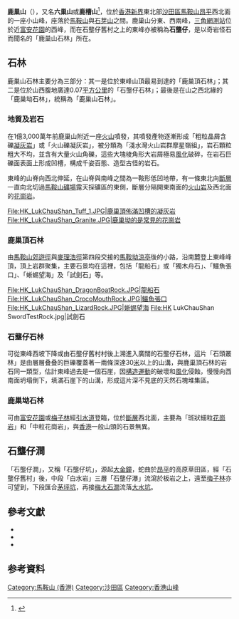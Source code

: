 {{Infobox Mountain
| 名稱 = 鹿巢山
| 照片 = HK_LukChauShan.JPG
| 照片說明 = 鹿巢山東峰南麓
| 海拔 = {{Convert|414|m|ft|0|link=on}}
| 位置 = [[香港|香港]][[新界|新界]]東部
| 山脈 = 
| 相對高度 = 
| 座標 = 
| 地形圖 = 
| 類別 = 
| 年齡 = 
| 最近噴發 = 
| 首次登頂 =
| 攀登路線 =
}}
'''鹿巢山'''（{{lang-en|'''Luk Chau Shan'''}}），又名'''六巢山'''或'''鹿槽山'''<ref>{{cite web |language=zh-hk |url=http://paper.wenweipo.com/2008/04/15/OT0804150027.htm |title=石壟仔古道 尋幽覽勝 |publisher=[[文汇报_(香港)|''wenweipo.com'']] |date=2008-04-15 |accessdate=2010-11-29 |archive-date=2009-05-18 |archive-url=https://web.archive.org/web/20090518103552/http://paper.wenweipo.com/2008/04/15/OT0804150027.htm |dead-url=no }}</ref>，位於[[香港|香港]][[新界|新界]]東北部[[沙田區|沙田區]][[馬鞍山_(香港山峰)|馬鞍山]][[昂平|昂平]]西北面的一座小山峰，座落於[[馬鞍山_(香港山峰)|馬鞍山]]與[[石芽山|石芽山]]之間。鹿巢山分東、西兩峰，[[三角網測站|三角網測站]]位於近[[富安花園|富安花園]]的西峰，而在石壟仔舊村之上的東峰亦被稱為'''石壟仔'''，是以奇岩怪石而聞名的「鹿巢山石林」所在。

==石林==
鹿巢山石林主要分為三部分：其一是位於東峰山頂最易到達的「鹿巢頂石林」；其二是位於山西腹地廣達0.07[[平方公里|平方公里]]的「石壟仔石林」；最後是在山之西北緣的「鹿巢坳石林」，統稱為「鹿巢山石林」。

===地質及岩石===
在1億3,000萬年前鹿巢山附近一座[[火山|火山]]噴發，其噴發產物逐漸形成「粗粒晶屑含礫[[凝灰岩|凝灰岩]]」或「火山礫凝灰岩」，被分類為「淺水灣火山岩群摩星嶺組」，岩石顆粒粗大不均，並含有大量火山角礫，這些大塊棱角形大岩屑極易[[風化|風化]]破碎，在岩石巨礫面表面上形成凹槽，構成千姿百態、造型古怪的岩石。

東峰的山脊向西北伸延，在山脊與南峰之間為一鞍形低凹地帶，有一條東北向[[斷層|斷層]]一直向北切過[[馬鞍山礦場|馬鞍山礦場]]露天採礦區的東側，斷層分隔開東南面的[[火山岩|火山岩]]及西北面的[[花崗岩|花崗岩]]。

<gallery>
File:HK_LukChauShan_Tuff_1.JPG|鹿巢頂佈滿凹槽的[[凝灰岩|凝灰岩]]
File:HK_LukChauShan_Granite.JPG|鹿巢坳的是常見的[[花崗岩|花崗岩]]
</gallery>

===鹿巢頂石林===
由[[馬鞍山郊遊徑|馬鞍山郊遊徑]]與[[麥理浩徑|麥理浩徑]]第四段交接的[[馬鞍坳|馬鞍坳]][[涼亭|涼亭]]後的小路，沿南麓登上東峰峰頂，頂上岩群聚集，主要石景均在這裡，包括「龍船石」或「獨木舟石」、「鱷魚張口」、「蜥蜴望海」及「試劍石」等。

<gallery>
File:HK_LukChauShan_DragonBoatRock.JPG|龍船石
File:HK_LukChauShan_CrocoMouthRock.JPG|鱷魚張口
File:HK_LukChauShan_LizardRock.JPG|蜥蜴望海
File:HK LukChauShan SwordTestRock.jpg|試劍石
</gallery>

===石壟仔石林===
可從東峰西坡下降或由石壟仔舊村村後上溯進入廣闊的石壟仔石林，這片「石頭叢林」是由層層叠叠的巨礫覆蓋著一兩條深達30[[米_(單位)|米]]以上的山溝，與鹿巢頂石林的岩石同一類型，估計東峰過去是一個石崖，因[[構造運動|構造運動]]的破壞和[[風化|風化]]侵蝕，慢慢向西南面坍塌倒下，填滿石崖下的山溝，形成這片深不見底的天然石塊堆集區。

===鹿巢坳石林===
可由[[富安花園|富安花園]]或[[梅子林村_(沙田區)|梅子林]]經[[引水道|引水道]]登臨，位於[[斷層|斷層]]西北面，主要為「斑狀細粒[[花崗岩|花崗岩]]」和「中粒花崗岩」，與[[香港|香港]]一般山頭的石景無異。

==石壟仔澗==
「石壟仔澗」，又稱「石壟仔坑」，源起[[大金鐘|大金鐘]]，蛇曲於[[昂平|昂平]]的高原草田區，經「石壟仔舊村」後，中段「白水岩」三層「石壟仔瀑」流瀉於板岩之上，遠至[[梅子林村_(沙田區)|梅子林]]亦可望到，下段匯合[[茅坪坑|茅坪坑]]，再接[[梅大石澗|梅大石澗]]流落[[大水坑|大水坑]]。

==參考文獻==
* {{cite book |author=土力工程處 |title=《香港地質考察指引》 |year=2007 |publisher=[[土木工程拓展署|土木工程拓展署]] |location=香港 |isbn=978-962-02-0372-5 }}
* {{cite book |author=祁麟峰 |title=《縱橫香港奇山異水－山篇》 |year=1998 |publisher=香港榮譽出版有限公司 |location=香港 |isbn=962-929-072-3 }}
* {{cite book |author=吳振揚、陳羽嵐 |title=《賞石部落》 |year=2008 |publisher=郊野公園之友會、[[天地圖書|天地圖書]] |location=香港 |isbn=978-988-211-355-8 }}

==参考資料==
{{reflist}}

[[Category:馬鞍山_(香港)|Category:馬鞍山 (香港)]]
[[Category:沙田區|Category:沙田區]]
[[Category:香港山峰|Category:香港山峰]]
